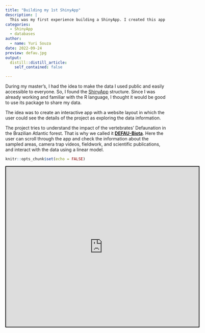 ```yaml
---
title: "Building my 1st ShinyApp"
description: |
  This was my first experience building a ShinyApp. I created this app to host the dataset I used during my master's.
categories:
  - ShinyApp
  - databases 
author:
  - name: Yuri Souza
date: 2022-09-24
preview: defau.jpg
output:
  distill::distill_article:
    self_contained: false

---
```

During my master's, I had the idea to make the data I used public and easily accessible to everyone. So, I found the [ShinyApp](https://shiny.rstudio.com/) structure. Since I was already working and familiar with the R language, I thought it would be good to use its package to share my data. 

The idea was to create an interactive app with a website layout in which the user could see the details of the project as exploring the data information. 

The project tries to understand the impact of the vertebrates' Defaunation in the Brazilian Atlantic forest. That is why we called it [**DEFAU-Biota**](https://souzayuri.shinyapps.io/biota/). Here the user can scroll through the app and check the information about the sampled areas, camera trap videos, fieldwork, and scientific publications, and interact with the data using a linear model.

```r
knitr::opts_chunk$set(echo = FALSE)
```

<iframe src="https://souzayuri.shinyapps.io/biota/"
        style="border: 2px solid black; width: 120%; height: 500px;"></iframe>